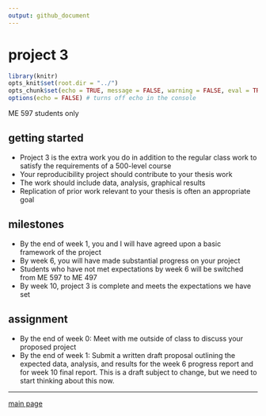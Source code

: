 ```yaml
---
output: github_document
--- 
```


# project 3


```r
library(knitr)
opts_knit$set(root.dir = "../")
opts_chunk$set(echo = TRUE, message = FALSE, warning = FALSE, eval = TRUE)
options(echo = FALSE) # turns off echo in the console
```

ME 597 students only 

## getting started

- Project 3 is the extra work you do in addition to the regular class work to satisfy the requirements of a 500-level course  
- Your reproducibility project should contribute to your thesis work  
- The work should include data, analysis, graphical results 
- Replication of prior work relevant to your thesis is often an appropriate goal 


## milestones 

- By the end of week 1, you and I will have agreed upon a basic framework of the project 
- By week 6, you will have made substantial progress on your project 
- Students who have not met expectations by week 6 will be switched from ME 597 to ME 497 
- By week 10, project 3 is complete and meets the expectations we have set 

## assignment 

- By the end of week 0: Meet with me outside of class to discuss your proposed project 
- By the end of week 1: Submit a written draft proposal outlining the expected data, analysis, and results for the week 6 progress report and for week 10 final report. This is a draft subject to change, but we need to start thinking about this now. 



---

[main page](../README.md)




